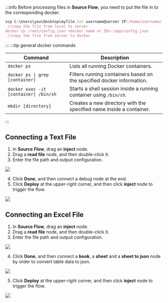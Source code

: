 :::info
Before processing files in **Source Flow**, you need to put the file in to the corresponding docker.
```js
scp C:\Users\you\Desktop\myfile.txt username@server IP:/home/username/  
 //copy the file from local to server
docker cp /root/config.json <docker name or ID>:/app/config.json  
 //copy the file from server to docker
```
:::
:::tip general docker commands

<table>
  <thead>
    <tr>
      <th>Command</th>
      <th>Description</th>
    </tr>
  </thead>
  <tbody>
    <tr>
      <td><code>docker ps</code></td>
      <td>Lists all running Docker containers.</td>
    </tr>
    <tr>
      <td><code>docker ps | grep [container]</code></td>
      <td>Filters running containers based on the specified docker information.</td>
    </tr>
    <tr>
      <td><code>docker exec -it [container] /bin/sh</code></td>
      <td>Starts a shell session inside a running container using <code>/bin/sh</code>.</td>
    </tr>
    <tr>
      <td><code>mkdir [directory]</code></td>
      <td>Creates a new directory with the specified name inside a container.</td>
    </tr>
  </tbody>
</table>

:::

## Connecting a Text File
1. In **Source Flow**, drag an **inject** node.
2. Drag a **read file** node, and then double-click it.
3. Enter the file path and output configuration.

<img width={300} src="http://communityimage2.oss-cn-hangzhou.aliyuncs.com/97.png" />

4. Click **Done**, and then connect a debug node at the end.
5. Click **Deploy** at the upper-right corner, and then click **inject** node to trigger the flow.

<img width={600} src="http://communityimage2.oss-cn-hangzhou.aliyuncs.com/98.png" />

## Connecting an Excel File
1. In **Source Flow**, drag an **inject** node.
2. Drag a **read file** node, and then double-click it.
3. Enter the file path and output configuration.

<img width={300} src="http://communityimage2.oss-cn-hangzhou.aliyuncs.com/99.png" />

4. Click **Done**, and then connect a **book**, a **sheet** and a **sheet to json** node by order to convert table data to json.

<img width={400} src="http://communityimage2.oss-cn-hangzhou.aliyuncs.com/100.png" />

5. Click **Deploy** at the upper-right corner, and then click **inject** node to trigger the flow.

<img width={600} src="http://communityimage2.oss-cn-hangzhou.aliyuncs.com/101.png" />
